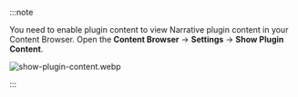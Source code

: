:::note

You need to enable plugin content to view Narrative plugin content in your Content Browser. Open the **Content Browser** -> **Settings** -> **Show Plugin Content**.

![show-plugin-content.webp](//img/show-plugin-content.webp)

:::